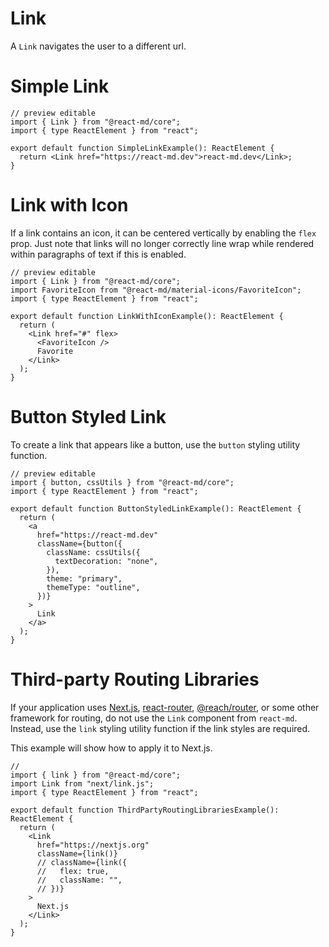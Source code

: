 # Link

A `Link` navigates the user to a different url.

# Simple Link

```tsx
// preview editable
import { Link } from "@react-md/core";
import { type ReactElement } from "react";

export default function SimpleLinkExample(): ReactElement {
  return <Link href="https://react-md.dev">react-md.dev</Link>;
}

```


# Link with Icon

If a link contains an icon, it can be centered vertically by enabling the `flex`
prop. Just note that links will no longer correctly line wrap while rendered
within paragraphs of text if this is enabled.

```tsx
// preview editable
import { Link } from "@react-md/core";
import FavoriteIcon from "@react-md/material-icons/FavoriteIcon";
import { type ReactElement } from "react";

export default function LinkWithIconExample(): ReactElement {
  return (
    <Link href="#" flex>
      <FavoriteIcon />
      Favorite
    </Link>
  );
}

```


# Button Styled Link

To create a link that appears like a button, use the `button` styling utility
function.

```tsx
// preview editable
import { button, cssUtils } from "@react-md/core";
import { type ReactElement } from "react";

export default function ButtonStyledLinkExample(): ReactElement {
  return (
    <a
      href="https://react-md.dev"
      className={button({
        className: cssUtils({
          textDecoration: "none",
        }),
        theme: "primary",
        themeType: "outline",
      })}
    >
      Link
    </a>
  );
}

```


# Third-party Routing Libraries

If your application uses [Next.js](https://nextjs.org/),
[react-router](https://github.com/remix-run/react-router),
[@reach/router](https://github.com/reach/router), or some other framework for
routing, do not use the `Link` component from `react-md`. Instead, use the
`link` styling utility function if the link styles are required.

This example will show how to apply it to Next.js.

```tsx
// 
import { link } from "@react-md/core";
import Link from "next/link.js";
import { type ReactElement } from "react";

export default function ThirdPartyRoutingLibrariesExample(): ReactElement {
  return (
    <Link
      href="https://nextjs.org"
      className={link()}
      // className={link({
      //   flex: true,
      //   className: "",
      // })}
    >
      Next.js
    </Link>
  );
}

```

